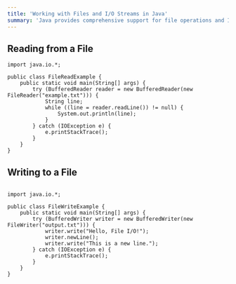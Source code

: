 ```yaml
---
title: 'Working with Files and I/O Streams in Java'
summary: 'Java provides comprehensive support for file operations and I/O streams.'
---
```


## Reading from a File

```
import java.io.*;

public class FileReadExample {
    public static void main(String[] args) {
        try (BufferedReader reader = new BufferedReader(new FileReader("example.txt"))) {
            String line;
            while ((line = reader.readLine()) != null) {
                System.out.println(line);
            }
        } catch (IOException e) {
            e.printStackTrace();
        }
    }
}

```

## Writing to a File

```

import java.io.*;

public class FileWriteExample {
    public static void main(String[] args) {
        try (BufferedWriter writer = new BufferedWriter(new FileWriter("output.txt"))) {
            writer.write("Hello, File I/O!");
            writer.newLine();
            writer.write("This is a new line.");
        } catch (IOException e) {
            e.printStackTrace();
        }
    }
}

```
